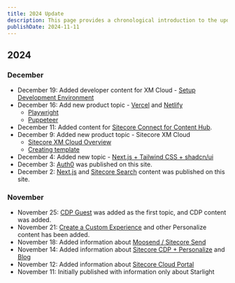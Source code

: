 ```yaml
---
title: 2024 Update
description: This page provides a chronological introduction to the updates of this site.
publishDate: 2024-11-11
---
```


## 2024

### December

- December 19: Added developer content for XM Cloud - [Setup Development Environment](/en/xmcdeveloper/developer-environment/)
- December 16: Add new product topic - [Vercel](/en/vercel/overview/) and [Netlify](/en/netlify/overview/)
  - [Playwright](/en/vercel/playwright/)
  - [Puppeteer](/en/vercel/puppeteer/)
- December 11: Added content for [Sitecore Connect for Content Hub](/en/ch/connect-for-content-hub/).
- December 9: Added new product topic - Sitecore XM Cloud
  - [Sitecore XM Cloud Overview](/en/xmc/overview/)
  - [Creating template](/en/xmcdeveloper/create-template/)
- December 4: Added new topic - [Next.js + Tailwind CSS + shadcn/ui](/en/nextjs/shadcn-ui/)
- December 3: [Auth0](/en/tools/auth0/) was published on this site.
- December 2: [Next.js](/en/nextjs/overview/) and [Sitecore Search](/en/search/overview/) content was published on this site.

### November

- November 25: [CDP Guest](/en/cdp/guest/) was added as the first topic, and CDP content was added.
- November 21: [Create a Custom Experience](/en/personalize/create-custom-experience/) and other Personalize content has been added.
- November 18: Added information about [Moosend / Sitecore Send](/en/send/overview/)
- November 14: Added information about [Sitecore CDP + Personalize](/en/cdp-personalize/overview/) and [Blog](/en/blog/)
- November 12: Added information about [Sitecore Cloud Portal](/en/cloud-portal/overview/)
- November 11: Initially published with information only about Starlight


